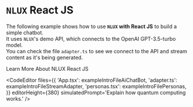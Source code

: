 
# `NLUX` React JS

The following example shows how to use **`NLUX` with React JS** to build a simple chatbot.<br />
It uses `NLUX`'s demo API, which connects to the OpenAI GPT-3.5-turbo model.<br />
You can check the file `adapter.ts` to see we connect to the API and stream content as it's being generated.

<Link className="learn-more-link button button--secondary" to="/learn/get-started?platform=react-js">Learn More About NLUX React JS</Link>

<CodeEditor
    files={{
        'App.tsx': exampleIntroFileAiChatBot,
        'adapter.ts': exampleIntroFileStreamAdapter,
        'personas.tsx': exampleIntroFilePersonas,
    }}
    editorHeight={380}
    simulatedPrompt='Explain how quantum computing works.'
/>
